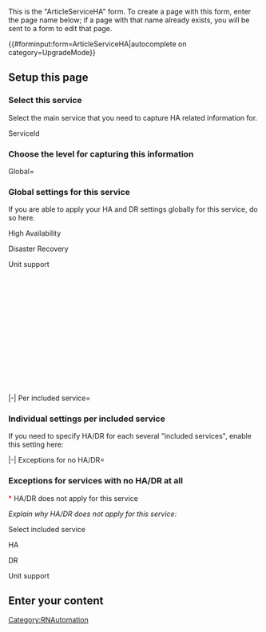 <noinclude>
This is the "ArticleServiceHA" form.
To create a page with this form, enter the page name below;
if a page with that name already exists, you will be sent to a form to edit that page.


{{#forminput:form=ArticleServiceHA|autocomplete on category=UpgradeMode}}

</noinclude><includeonly>
<div id="wikiPreview" style="display: none; padding-bottom: 25px; margin-bottom: 25px; border-bottom: 1px solid #AAAAAA;"></div>
{{{for template|ArticleServiceHA}}}

==Setup this page==
===Select this service===
Select the main service that you need to capture HA related information for.
<div class="col-md-2 form-label">ServiceId</div>
<div class="col-md-10">{{{field|ServiceId|input type=tokens|cargo table=Service|cargo field=Id|mapping template=ServiceMap|mandatory}}}</div>

===Choose the level for capturing this information===


<tabber>
Global=
<div style="height:400px">
===Global settings for this service===

If you are able to apply your HA and DR settings globally for this service, do so here. 

<div class="col-md-2 form-label">High Availability</div> 
<div class="col-md-10">{{{field|HA|input type=tokens|cargo table=HAType|cargo field=Id|mapping template=HATypeMap}}}</div>

<div class="col-md-2 form-label">Disaster Recovery</div>
<div class="col-md-10">{{{field|DR|input type=tokens|cargo table=DRType|cargo field=Id|mapping template=DRTypeMap}}}</div>

<div class="col-md-2 form-label">Unit support {{FormTip|Select which unit type this service supports: 
* Primary unit only
* Primary or secondary unit
}}</div>
<div class="col-md-10">{{{field|PrimaryUnit|input type=dropdown|cargo table=PrimaryUnitValues|cargo field=Id|mapping template=PrimaryUnitValuesMap}}}</div>

</div>
|-|
Per included service=

===Individual settings per included service===
If you need to specify HA/DR for each several "included services", enable this setting here:{{{field|AddIncluded|input type=checkbox|show on select=IncludedService}}}


<div id="IncludedService">

{{{field|IncludedServiceHA|holds template}}}
</div>
|-|
Exceptions for no HA/DR=
===Exceptions for services with no HA/DR at all===
<span style="color:red">*</span> HA/DR does not apply for this service
{{{field|NoHA|input type=checkbox|show on select=NoHA}}}
<div id="NoHA">
''Explain why HA/DR does not apply for this service:
''
{{{field|Notes|input type=textarea|editor=visualeditor}}}
</div>
</tabber>


{{{end template}}}

{{{for template|IncludedServiceHA|multiple|embed in field=ArticleServiceHA[IncludedServiceHA]|displayed fields when minimized=IncludedServiceHA}}}
<div class="col-md-2 form-label">Select included service</div>
<div class="col-md-10">{{{field|IncludedServiceId|input type=tokens|values dependent on=IncludedService[ServiceId]|cargo table=IncludedService|cargo field=Id|mapping template=IncludedServiceMap}}}</div>
<div class="col-md-2 form-label">HA</div>
<div class="col-md-10">{{{field|IncludedServiceHA|input type=tokens|cargo table=HAType|cargo field=Id|mapping template=HATypeMap}}}</div>
<div class="col-md-2 form-label">DR</div>
<div class="col-md-10">{{{field|IncludedServiceDR|input type=tokens|cargo table=DRType|cargo field=Id|mapping template=DRTypeMap}}}</div>
<div class="col-md-2 form-label">Unit support</div>
<div class="col-md-10">{{{field|IncludedServicePrimaryUnit|input type=dropdown|cargo table=PrimaryUnitValues|cargo field=Id|mapping template=PrimaryUnitValuesMap}}}</div>

{{{end template}}}

==Enter your content==
{{{standard input|free text|editor=visualeditor}}}

{{{standard input|summary}}}

{{{standard input|minor edit}}} {{{standard input|watch}}}

{{{standard input|save}}} {{{standard input|preview}}} {{{standard input|changes}}} {{{standard input|cancel}}}
</includeonly>
{{FormCSS}}

<noinclude>[[Category:RNAutomation]]</noinclude>